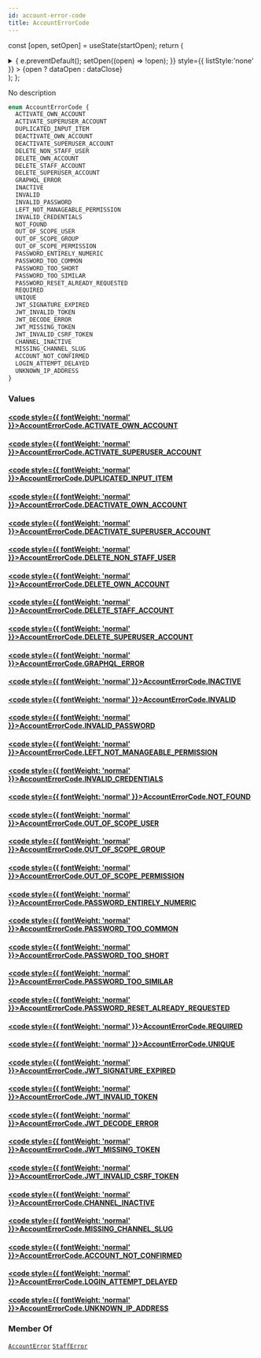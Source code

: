 ```yaml
---
id: account-error-code
title: AccountErrorCode
---
```






const [open, setOpen] = useState(startOpen);
return (
<details {...(open ? { open: true } : {})} className="details" style={{ border:'none', boxShadow:'none', background:'var(--ifm-background-color)' }}>
<summary
onClick={(e) => {
e.preventDefault();
setOpen((open) => !open);
}}
style={{ listStyle:'none' }} >
{open ? dataOpen : dataClose}
</summary>
{open && children}
</details>
);
};

No description

```graphql
enum AccountErrorCode {
  ACTIVATE_OWN_ACCOUNT
  ACTIVATE_SUPERUSER_ACCOUNT
  DUPLICATED_INPUT_ITEM
  DEACTIVATE_OWN_ACCOUNT
  DEACTIVATE_SUPERUSER_ACCOUNT
  DELETE_NON_STAFF_USER
  DELETE_OWN_ACCOUNT
  DELETE_STAFF_ACCOUNT
  DELETE_SUPERUSER_ACCOUNT
  GRAPHQL_ERROR
  INACTIVE
  INVALID
  INVALID_PASSWORD
  LEFT_NOT_MANAGEABLE_PERMISSION
  INVALID_CREDENTIALS
  NOT_FOUND
  OUT_OF_SCOPE_USER
  OUT_OF_SCOPE_GROUP
  OUT_OF_SCOPE_PERMISSION
  PASSWORD_ENTIRELY_NUMERIC
  PASSWORD_TOO_COMMON
  PASSWORD_TOO_SHORT
  PASSWORD_TOO_SIMILAR
  PASSWORD_RESET_ALREADY_REQUESTED
  REQUIRED
  UNIQUE
  JWT_SIGNATURE_EXPIRED
  JWT_INVALID_TOKEN
  JWT_DECODE_ERROR
  JWT_MISSING_TOKEN
  JWT_INVALID_CSRF_TOKEN
  CHANNEL_INACTIVE
  MISSING_CHANNEL_SLUG
  ACCOUNT_NOT_CONFIRMED
  LOGIN_ATTEMPT_DELAYED
  UNKNOWN_IP_ADDRESS
}
```

### Values

#### [<code style={{ fontWeight: 'normal' }}>AccountErrorCode.<b>ACTIVATE_OWN_ACCOUNT</b></code>](#)

#### [<code style={{ fontWeight: 'normal' }}>AccountErrorCode.<b>ACTIVATE_SUPERUSER_ACCOUNT</b></code>](#)

#### [<code style={{ fontWeight: 'normal' }}>AccountErrorCode.<b>DUPLICATED_INPUT_ITEM</b></code>](#)

#### [<code style={{ fontWeight: 'normal' }}>AccountErrorCode.<b>DEACTIVATE_OWN_ACCOUNT</b></code>](#)

#### [<code style={{ fontWeight: 'normal' }}>AccountErrorCode.<b>DEACTIVATE_SUPERUSER_ACCOUNT</b></code>](#)

#### [<code style={{ fontWeight: 'normal' }}>AccountErrorCode.<b>DELETE_NON_STAFF_USER</b></code>](#)

#### [<code style={{ fontWeight: 'normal' }}>AccountErrorCode.<b>DELETE_OWN_ACCOUNT</b></code>](#)

#### [<code style={{ fontWeight: 'normal' }}>AccountErrorCode.<b>DELETE_STAFF_ACCOUNT</b></code>](#)

#### [<code style={{ fontWeight: 'normal' }}>AccountErrorCode.<b>DELETE_SUPERUSER_ACCOUNT</b></code>](#)

#### [<code style={{ fontWeight: 'normal' }}>AccountErrorCode.<b>GRAPHQL_ERROR</b></code>](#)

#### [<code style={{ fontWeight: 'normal' }}>AccountErrorCode.<b>INACTIVE</b></code>](#)

#### [<code style={{ fontWeight: 'normal' }}>AccountErrorCode.<b>INVALID</b></code>](#)

#### [<code style={{ fontWeight: 'normal' }}>AccountErrorCode.<b>INVALID_PASSWORD</b></code>](#)

#### [<code style={{ fontWeight: 'normal' }}>AccountErrorCode.<b>LEFT_NOT_MANAGEABLE_PERMISSION</b></code>](#)

#### [<code style={{ fontWeight: 'normal' }}>AccountErrorCode.<b>INVALID_CREDENTIALS</b></code>](#)

#### [<code style={{ fontWeight: 'normal' }}>AccountErrorCode.<b>NOT_FOUND</b></code>](#)

#### [<code style={{ fontWeight: 'normal' }}>AccountErrorCode.<b>OUT_OF_SCOPE_USER</b></code>](#)

#### [<code style={{ fontWeight: 'normal' }}>AccountErrorCode.<b>OUT_OF_SCOPE_GROUP</b></code>](#)

#### [<code style={{ fontWeight: 'normal' }}>AccountErrorCode.<b>OUT_OF_SCOPE_PERMISSION</b></code>](#)

#### [<code style={{ fontWeight: 'normal' }}>AccountErrorCode.<b>PASSWORD_ENTIRELY_NUMERIC</b></code>](#)

#### [<code style={{ fontWeight: 'normal' }}>AccountErrorCode.<b>PASSWORD_TOO_COMMON</b></code>](#)

#### [<code style={{ fontWeight: 'normal' }}>AccountErrorCode.<b>PASSWORD_TOO_SHORT</b></code>](#)

#### [<code style={{ fontWeight: 'normal' }}>AccountErrorCode.<b>PASSWORD_TOO_SIMILAR</b></code>](#)

#### [<code style={{ fontWeight: 'normal' }}>AccountErrorCode.<b>PASSWORD_RESET_ALREADY_REQUESTED</b></code>](#)

#### [<code style={{ fontWeight: 'normal' }}>AccountErrorCode.<b>REQUIRED</b></code>](#)

#### [<code style={{ fontWeight: 'normal' }}>AccountErrorCode.<b>UNIQUE</b></code>](#)

#### [<code style={{ fontWeight: 'normal' }}>AccountErrorCode.<b>JWT_SIGNATURE_EXPIRED</b></code>](#)

#### [<code style={{ fontWeight: 'normal' }}>AccountErrorCode.<b>JWT_INVALID_TOKEN</b></code>](#)

#### [<code style={{ fontWeight: 'normal' }}>AccountErrorCode.<b>JWT_DECODE_ERROR</b></code>](#)

#### [<code style={{ fontWeight: 'normal' }}>AccountErrorCode.<b>JWT_MISSING_TOKEN</b></code>](#)

#### [<code style={{ fontWeight: 'normal' }}>AccountErrorCode.<b>JWT_INVALID_CSRF_TOKEN</b></code>](#)

#### [<code style={{ fontWeight: 'normal' }}>AccountErrorCode.<b>CHANNEL_INACTIVE</b></code>](#)

#### [<code style={{ fontWeight: 'normal' }}>AccountErrorCode.<b>MISSING_CHANNEL_SLUG</b></code>](#)

#### [<code style={{ fontWeight: 'normal' }}>AccountErrorCode.<b>ACCOUNT_NOT_CONFIRMED</b></code>](#)

#### [<code style={{ fontWeight: 'normal' }}>AccountErrorCode.<b>LOGIN_ATTEMPT_DELAYED</b></code>](#)

#### [<code style={{ fontWeight: 'normal' }}>AccountErrorCode.<b>UNKNOWN_IP_ADDRESS</b></code>](#)

### Member Of

[`AccountError`](../../../api-reference/users/objects/account-error.mdx) <Badge class="badge badge--secondary" text="object"/><Bullet />[`StaffError`](../../../api-reference/users/objects/staff-error.mdx) <Badge class="badge badge--secondary" text="object"/>
